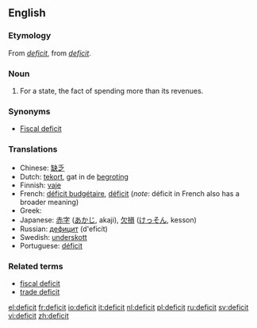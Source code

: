 {{see|déficit}}
==English==

===Etymology===
From {{F.}} ''[[déficit|deficit]]'', from {{L.}} ''[[#Latin|deficit]]''.

===Noun===
{{wikipedia}}
{{en-noun}}

# For a state, the fact of spending more than its revenues.

===Synonyms===
*[[Fiscal deficit]]

===Translations===
{{rfc-level|Translations at L3+ (AutoFormat would have corrected level of Synonyms)}}
*Chinese: [[缺乏]]
*Dutch: [[tekort]], gat {{n}} in de [[begroting]] {{f}}
*Finnish: [[vaje]]
*French: [[déficit budgétaire]], [[déficit]] (''note'': déficit in French also has a broader meaning)
*Greek: {{t|el|έλλειμμα|n}}
*Japanese: [[赤字]] ([[あかじ]], akaji), [[欠損]] ([[けっそん]], kesson)
*Russian: [[дефицит]] (d'eficít) {{m}}
*Swedish: [[underskott]]
*Portuguese: [[déficit]]

===Related terms===
*[[fiscal deficit]]
*[[trade deficit]]

[[el:deficit]]
[[fr:deficit]]
[[io:deficit]]
[[it:deficit]]
[[nl:deficit]]
[[pl:deficit]]
[[ru:deficit]]
[[sv:deficit]]
[[vi:deficit]]
[[zh:deficit]]
